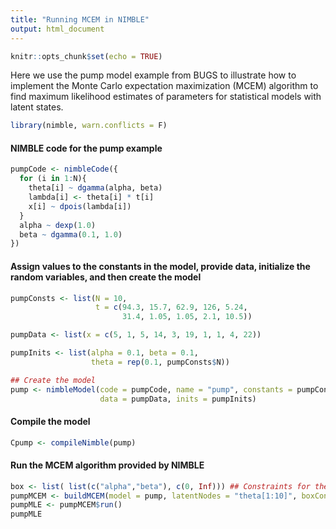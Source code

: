 ```yaml
---
title: "Running MCEM in NIMBLE"
output: html_document
---
```


```r
knitr::opts_chunk$set(echo = TRUE)
```

Here we use the pump model example from BUGS to illustrate how to implement the Monte Carlo expectation maximization (MCEM) algorithm to find maximum likelihood estimates of parameters for statistical models with latent states.

```r
library(nimble, warn.conflicts = F)
```

#### NIMBLE code for the pump example 

```r
pumpCode <- nimbleCode({ 
  for (i in 1:N){
    theta[i] ~ dgamma(alpha, beta)
    lambda[i] <- theta[i] * t[i]
    x[i] ~ dpois(lambda[i])
  }
  alpha ~ dexp(1.0)
  beta ~ dgamma(0.1, 1.0)
})
```

#### Assign values to the constants in the model, provide data, initialize the random variables, and then create the model

```r
pumpConsts <- list(N = 10,
                   t = c(94.3, 15.7, 62.9, 126, 5.24,
                         31.4, 1.05, 1.05, 2.1, 10.5))

pumpData <- list(x = c(5, 1, 5, 14, 3, 19, 1, 1, 4, 22))

pumpInits <- list(alpha = 0.1, beta = 0.1,
                  theta = rep(0.1, pumpConsts$N))

## Create the model
pump <- nimbleModel(code = pumpCode, name = "pump", constants = pumpConsts,
                    data = pumpData, inits = pumpInits)

```

#### Compile the model

```r
Cpump <- compileNimble(pump)
```

#### Run the MCEM algorithm provided by NIMBLE

```r
box <- list( list(c("alpha","beta"), c(0, Inf))) ## Constraints for the parameters
pumpMCEM <- buildMCEM(model = pump, latentNodes = "theta[1:10]", boxConstraints = box)
pumpMLE <- pumpMCEM$run()
pumpMLE
```
